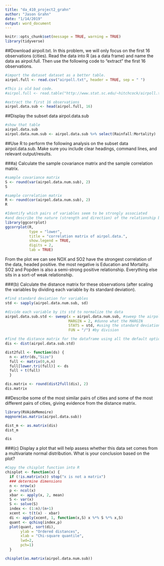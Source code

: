 ```yaml
---
title: "da_410_project2_grahn"
author: "Jason Grahn"
date: "1/14/2019"
output: word_document
---
```


```r
knitr::opts_chunk$set(message = TRUE, warning = TRUE)
library(tidyverse)
```

##Download airpoll.txt. In this problem, we will only focus on the first 16 observations (cities). Read the data into R (as a data frame) and name the data as airpol.full. Then use the following code to “extract” the first 16 observations.
```r
#import the dataset dataset as a better table.
airpol.full <- read.csv("airpoll.txt", header = TRUE, sep = " ")

#This is old bad code.
#airpol.full <- read.table("http://www.stat.sc.edu/~hitchcock/airpoll.txt", header=T)

#extract the first 16 observations
airpol.data.sub <- head(airpol.full, 16)
```

##Display the subset data airpol.data.sub
```r
#show that table
airpol.data.sub
airpol.data.num.sub <- airpol.data.sub %>% select(Rainfall:Mortality)
```

##Use R to perform the following analysis on the subset data airpol.data.sub. Make sure you include clear headings, command lines, and relevant output/results.

###a) Calculate the sample covariance matrix and the sample correlation matrix. 
```r
#sample covariance matrix
S <- round(var(airpol.data.num.sub), 2)
S

#sample correlation matrix
R <- round(cor(airpol.data.num.sub), 2)
R

#Identify which pairs of variables seem to be strongly associated
#and describe the nature (strength and direction) of the relationship between these variable pairs.
library(ggcorrplot)
ggcorrplot(R, 
           type = "lower",
           title = "correlation matrix of airpol.data.",
           show.legend = TRUE,
           digits = 2,
           lab = TRUE)
```

From the plot we can see NOX and SO2 have the strongest correlation of the data, headed positive. the most negative is Education and Mortality. SO2 and Popden is also a semi-strong positive relationship. Everything else sits in a sort-of weak relationship.

###(b) Calculate the distance matrix for these observations (after scaling the variables by dividing each variable by its standard deviation). 
```r
#find standard deviation for variables
std <- sapply(airpol.data.num.sub, sd)  

#divide each variable by its std to normalize the data
airpol.data.sub.std <- sweep(x = airpol.data.num.sub, #sweep the airpol data
                             MARGIN = 2, #dunno what the MARGIN 
                             STATS = std, #using the standard deviation
                             FUN = "/") #by division 

#find the distance matrix for the dataframe using all the default options
dis <- dist(airpol.data.sub.std)

dist2full <- function(ds) { 
  n <- attr(ds,"Size") 
  full <- matrix(0,n,n) 
  full[lower.tri(full)] <- ds 
  full + t(full) 
  } 

dis.matrix <- round(dist2full(dis), 2)
dis.matrix
```

##Describe some of the most similar pairs of cities and some of the most different pairs of cities, giving evidence from the distance matrix.
```r
library(RVAideMemoire)
mqqnorm(as.matrix(airpol.data.sub))

dist_m <- as.matrix(dis)
dist_m

dis
```


###(c) Display a plot that will help assess whether this data set comes from a multivariate normal distribution. What is your conclusion based on the plot?
```r
#Copy the chisplot function into R 
chisplot <- function(x) { 
  if (!is.matrix(x)) stop("x is not a matrix") 
  ### determine dimensions 
  n <- nrow(x) 
  p <- ncol(x) 
  xbar <- apply(x, 2, mean) 
  S <- var(x) 
  S <- solve(S) 
  index <- (1:n)/(n+1)
  xcent <- t(t(x) - xbar) 
  di <- apply(xcent, 1, function(x,S) x %*% S %*% x,S) 
  quant <- qchisq(index,p) 
  plot(quant, sort(di), 
       ylab = "Ordered distances", 
       xlab = "Chi-square quantile", 
       lwd=2,
       pch=1)
  }

chisplot(as.matrix(airpol.data.num.sub))
```

